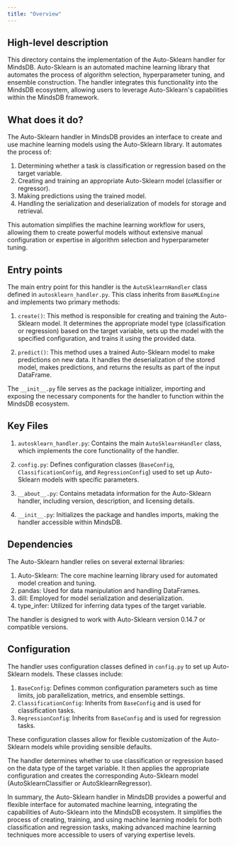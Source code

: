 ```yaml
---
title: "Overview"
---
```


## High-level description
This directory contains the implementation of the Auto-Sklearn handler for MindsDB. Auto-Sklearn is an automated machine learning library that automates the process of algorithm selection, hyperparameter tuning, and ensemble construction. The handler integrates this functionality into the MindsDB ecosystem, allowing users to leverage Auto-Sklearn's capabilities within the MindsDB framework.

## What does it do?
The Auto-Sklearn handler in MindsDB provides an interface to create and use machine learning models using the Auto-Sklearn library. It automates the process of:

1. Determining whether a task is classification or regression based on the target variable.
2. Creating and training an appropriate Auto-Sklearn model (classifier or regressor).
3. Making predictions using the trained model.
4. Handling the serialization and deserialization of models for storage and retrieval.

This automation simplifies the machine learning workflow for users, allowing them to create powerful models without extensive manual configuration or expertise in algorithm selection and hyperparameter tuning.

## Entry points
The main entry point for this handler is the `AutoSklearnHandler` class defined in `autosklearn_handler.py`. This class inherits from `BaseMLEngine` and implements two primary methods:

1. `create()`: This method is responsible for creating and training the Auto-Sklearn model. It determines the appropriate model type (classification or regression) based on the target variable, sets up the model with the specified configuration, and trains it using the provided data.

2. `predict()`: This method uses a trained Auto-Sklearn model to make predictions on new data. It handles the deserialization of the stored model, makes predictions, and returns the results as part of the input DataFrame.

The `__init__.py` file serves as the package initializer, importing and exposing the necessary components for the handler to function within the MindsDB ecosystem.

## Key Files
1. `autosklearn_handler.py`: Contains the main `AutoSklearnHandler` class, which implements the core functionality of the handler.

2. `config.py`: Defines configuration classes (`BaseConfig`, `ClassificationConfig`, and `RegressionConfig`) used to set up Auto-Sklearn models with specific parameters.

3. `__about__.py`: Contains metadata information for the Auto-Sklearn handler, including version, description, and licensing details.

4. `__init__.py`: Initializes the package and handles imports, making the handler accessible within MindsDB.

## Dependencies
The Auto-Sklearn handler relies on several external libraries:

1. Auto-Sklearn: The core machine learning library used for automated model creation and tuning.
2. pandas: Used for data manipulation and handling DataFrames.
3. dill: Employed for model serialization and deserialization.
4. type_infer: Utilized for inferring data types of the target variable.

The handler is designed to work with Auto-Sklearn version 0.14.7 or compatible versions.

## Configuration
The handler uses configuration classes defined in `config.py` to set up Auto-Sklearn models. These classes include:

1. `BaseConfig`: Defines common configuration parameters such as time limits, job parallelization, metrics, and ensemble settings.
2. `ClassificationConfig`: Inherits from `BaseConfig` and is used for classification tasks.
3. `RegressionConfig`: Inherits from `BaseConfig` and is used for regression tasks.

These configuration classes allow for flexible customization of the Auto-Sklearn models while providing sensible defaults.

The handler determines whether to use classification or regression based on the data type of the target variable. It then applies the appropriate configuration and creates the corresponding Auto-Sklearn model (AutoSklearnClassifier or AutoSklearnRegressor).

In summary, the Auto-Sklearn handler in MindsDB provides a powerful and flexible interface for automated machine learning, integrating the capabilities of Auto-Sklearn into the MindsDB ecosystem. It simplifies the process of creating, training, and using machine learning models for both classification and regression tasks, making advanced machine learning techniques more accessible to users of varying expertise levels.